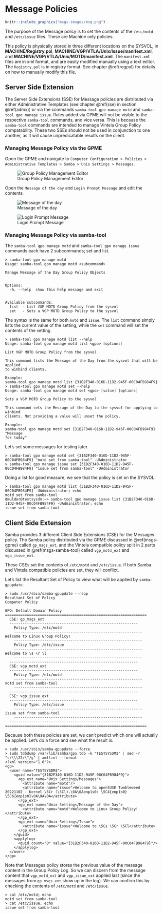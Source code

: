 # Message Policies {#msgs}

```r
knitr::include_graphics("msgs-images/msg.png")
```

The purpose of the Message policy is to set the contents of the `/etc/motd` and `/etc/issue` files. These are Machine only policies.

This policy is physically stored in three different locations on the SYSVOL, in **MACHINE/Registry.pol**, **MACHINE/VGP/VTLA/Unix/Issue/manifest.xml**, and **MACHINE/VGP/VTLA/Unix/MOTD/manifest.xml**. The `manifest.xml` files are in xml format, and are easily modified manually using a text editor. The `Registry.pol` is in registry format. See chapter \@ref(regpol) for details on how to manually modify this file.

## Server Side Extension

The Server Side Extensions (SSE) for Message policies are distributed via either Administrative Templates (see chapter \@ref(sse) in section \@ref(admx)) or via the commands `samba-tool gpo manage motd` and `samba-tool gpo manage issue`. Rules added via GPME will not be visible to the respective `samba-tool` commands, and vice versa. This is because the `samba-tool` commands are intended to manage Vintela Group Policy compatability. These two SSEs should not be used in conjunction to one another, as it will cause unpredicatable results on the client.

### Managing Message Policy via the GPME {#msgs-gpme}

Open the GPME and navigate to `Computer Configuration > Policies > Administrative Templates > Samba > Unix Settings > Messages`.

![Group Policy Management Editor](msgs-images/gpme.png)

Open the `Message of the day` and `Login Prompt Message` and edit the contents.

![Message of the day](msgs-images/motd.png)

![Login Prompt Message](msgs-images/issue.png)

### Managing Message Policy via samba-tool {#msgs-samba-tool}

The `samba-tool gpo manage motd` and `samba-tool gpo manage issue` commands each have 2 subcommands; set and list.

```
> samba-tool gpo manage motd
Usage: samba-tool gpo manage motd <subcommand>

Manage Message of the Day Group Policy Objects


Options:
  -h, --help  show this help message and exit


Available subcommands:
  list  - List VGP MOTD Group Policy from the sysvol
  set   - Sets a VGP MOTD Group Policy to the sysvol
```

The syntax is the same for both `motd` and `issue`. The `list` command simply lists the current value of the setting, while the `set` command will set the contents of the setting.

```
> samba-tool gpo manage motd list --help
Usage: samba-tool gpo manage motd list <gpo> [options]

List VGP MOTD Group Policy from the sysvol

This command lists the Message of the Day from the sysvol that will be applied
to winbind clients.

Example:
samba-tool gpo manage motd list {31B2F340-016D-11D2-945F-00C04FB984F9}
> samba-tool gpo manage motd set --help
Usage: samba-tool gpo manage motd set <gpo> [value] [options]

Sets a VGP MOTD Group Policy to the sysvol

This command sets the Message of the Day to the sysvol for applying to winbind
clients. Not providing a value will unset the policy.

Example:
samba-tool gpo manage motd set {31B2F340-016D-11D2-945F-00C04FB984F9} "Message
for today"
```

Let's set some messages for testing later.

```
> samba-tool gpo manage motd set {31B2F340-016D-11D2-945F-00C04FB984F9} "motd set from samba-tool" -UAdministrator
> samba-tool gpo manage issue set {31B2F340-016D-11D2-945F-00C04FB984F9} "issue set from samba-tool" -UAdministrator
```

Doing a list for good measure, we see that the policy is set on the SYSVOL.

```
> samba-tool gpo manage motd list {31B2F340-016D-11D2-945F-00C04FB984F9} -UAdministrator; echo
motd set from samba-tool
dmulder@testsysdm:~> samba-tool gpo manage issue list {31B2F340-016D-11D2-945F-00C04FB984F9} -UAdministrator; echo
issue set from samba-tool
```

## Client Side Extension

Samba provides 3 different Client Side Extensions (CSE) for the Messages policy. The Samba policy distributed via the GPME discussed in \@ref(msgs-gpme) called `gp_msgs_ext`, and the Vintela compatible policy split in 2 parts discussed in \@ref(msgs-samba-tool) called `vgp_motd_ext` and `vgp_issue_ext`.

These CSEs set the contents of `/etc/motd` and `/etc/issue`. If both Samba and Vintela compatible policies are set, they will conflict.

Let's list the Resultant Set of Policy to view what will be applied by `samba-gpupdate`.

```
> sudo /usr/sbin/samba-gpupdate --rsop
Resultant Set of Policy
Computer Policy

GPO: Default Domain Policy
=================================================================
  CSE: gp_msgs_ext
  -----------------------------------------------------------
    Policy Type: /etc/motd
    -----------------------------------------------------------
Welcome to Linux Group Policy!
    -----------------------------------------------------------
    Policy Type: /etc/issue
    -----------------------------------------------------------
Welcome to \s \r \l
    -----------------------------------------------------------
  -----------------------------------------------------------
  CSE: vgp_motd_ext
  -----------------------------------------------------------
    Policy Type: /etc/motd
    -----------------------------------------------------------
motd set from samba-tool
    -----------------------------------------------------------
  -----------------------------------------------------------
  CSE: vgp_issue_ext
  -----------------------------------------------------------
    Policy Type: /etc/issue
    -----------------------------------------------------------
issue set from samba-tool
    -----------------------------------------------------------
  -----------------------------------------------------------
=================================================================
```

Because both these policies are set, we can't predict which one will actually be applied. Let's do a force and see what the result is.

```
> sudo /usr/sbin/samba-gpupdate --force
> sudo tdbdump /var/lib/samba/gpo.tdb -k "TESTSYSDM$" | sed -r "s/\\\22/\"/g" | xmllint --format -
<?xml version="1.0"?>
<gp>
  <user name="TESTSYSDM$">
    <guid value="{31B2F340-016D-11D2-945F-00C04FB984F9}">
      <gp_ext name="Unix Settings/Messages">
        <attribute name="motd"/>
        <attribute name="issue">Welcome to openSUSE Tumbleweed 20221102 - Kernel \5Cr (\5Cl).\0A\0Aenp1s0: \5C4{enp1s0} \5C6{enp1s0}\0A\0A\0A</attribute>
      </gp_ext>
      <gp_ext name="Unix Settings/Message of the Day">
        <attribute name="motd">Welcome to Linux Group Policy!</attribute>
      </gp_ext>
      <gp_ext name="Unix Settings/Issue">
        <attribute name="issue">Welcome to \5Cs \5Cr \5Cl</attribute>
      </gp_ext>
    </guid>
    <applylog>
      <guid count="0" value="{31B2F340-016D-11D2-945F-00C04FB984F9}"/>
    </applylog>
  </user>
</gp>
```

Note that Messages policy stores the previous value of the message content in the Group Policy Log. So we can discern from the message content that `vgp_motd_ext` and `vgp_issue_ext` applied last (since the messages from `gp_msgs_ext` show up in the log). We can confirm this by checking the contents of `/etc/motd` and `/etc/issue`.

```
> cat /etc/motd; echo
motd set from samba-tool
> cat /etc/issue; echo
issue set from samba-tool
```
